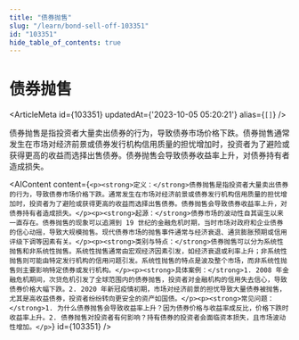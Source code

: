 ```yaml
---
title: "债券抛售"
slug: "/learn/bond-sell-off-103351"
id: "103351"
hide_table_of_contents: true
---
```



# 债券抛售

<ArticleMeta id={103351} updatedAt={'2023-10-05 05:20:21'} alias={`[]`} />
<div className='border-solid border-b border-t-0 my-4 border-[var(--ifm-color-gray-300)]' />

债券抛售是指投资者大量卖出债券的行为，导致债券市场价格下跌。债券抛售通常发生在市场对经济前景或债券发行机构信用质量的担忧增加时，投资者为了避险或获得更高的收益而选择出售债券。债券抛售会导致债券收益率上升，对债券持有者造成损失。

<AIContent content={`<p><strong>定义：</strong>债券抛售是指投资者大量卖出债券的行为，导致债券市场价格下跌。通常发生在市场对经济前景或债券发行机构信用质量的担忧增加时，投资者为了避险或获得更高的收益而选择出售债券。债券抛售会导致债券收益率上升，对债券持有者造成损失。</p><p><strong>起源：</strong>债券市场的波动性自其诞生以来一直存在。债券抛售的现象可以追溯到 19 世纪的金融危机时期，当时市场对政府和企业债券的信心动摇，导致大规模抛售。现代债券市场的抛售事件通常与经济衰退、通货膨胀预期或信用评级下调等因素有关。</p><p><strong>类别与特点：</strong>债券抛售可以分为系统性抛售和非系统性抛售。系统性抛售通常由宏观经济因素引发，如经济衰退或利率上升；非系统性抛售则可能由特定发行机构的信用问题引发。系统性抛售的特点是波及整个市场，而非系统性抛售则主要影响特定债券或发行机构。</p><p><strong>具体案例：</strong>1. 2008 年金融危机期间，次贷危机引发了全球范围内的债券抛售，投资者对金融机构的信用失去信心，导致债券价格大幅下跌。2. 2020 年新冠疫情初期，市场对经济前景的担忧导致大量债券被抛售，尤其是高收益债券，投资者纷纷转向更安全的资产如国债。</p><p><strong>常见问题：</strong>1. 为什么债券抛售会导致收益率上升？因为债券价格与收益率成反比，价格下跌时收益率上升。2. 债券抛售对投资者有何影响？持有债券的投资者会面临资本损失，且市场波动性增加。</p>`} id={103351} />
